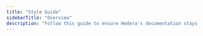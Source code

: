 ---
title: "Style Guide"
sidebarTitle: "Overview"
description: "Follow this guide to ensure Hedera's documentation stays consistent and follows clear patterns that our readers can understand."
---


<Columns cols={2}>
<Card title="Understanding different types of documentation" href="/hedera/support-and-community/contributing-guide/style-guide/understanding-different-types-of-documentation" />
<Card title="Use of HBAR and tinybars" href="/hedera/support-and-community/contributing-guide/style-guide/use-of-hbar-and-tinybars" />
<Card title="Use of web2 and web3" href="/hedera/support-and-community/contributing-guide/style-guide/use-of-web2-and-web3" />
<Card title="Use of mainnet, testnet, and previewnet" href="/hedera/support-and-community/contributing-guide/style-guide/use-of-mainnet-testnet-and-previewnet" />
<Card title="Language and grammar" href="/hedera/support-and-community/contributing-guide/style-guide/language-and-grammar" />
<Card title="Formatting" href="/hedera/support-and-community/contributing-guide/style-guide/formatting" />
<Card title="Punctuation" href="/hedera/support-and-community/contributing-guide/style-guide/punctuation" />
</Columns>